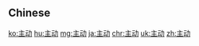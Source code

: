 {{also|主動}}
==Chinese==
{{zh-see|主動}}

[[ko:主动]]
[[hu:主动]]
[[mg:主动]]
[[ja:主动]]
[[chr:主动]]
[[uk:主动]]
[[zh:主动]]
